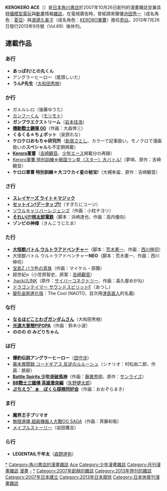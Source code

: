 '''KEROKERO ACE'''（{{lang-ja|ケロケロエース}}）是[[日本|日本]][[角川書店|角川書店]]於2007年10月26日創刊的漫畫雜誌並兼具[[特攝|特攝]][[模型|模型]][[電玩|電玩]]與[[動畫|動畫]]情報[[雜誌|雜誌]]，在電視廣告時，曾經請來聲優[[池田秀一|池田秀一]]（成名角色：[[夏亞|夏亞]]）與[[渡邊久美子|渡邊久美子]]（成名角色：[[KERORO軍曹|KERORO軍曹]]）擔任[[旁白|旁白]]。2013年7月26日發行2013年9月號（Vol.69）後休刊。

== 連載作品 ==
=== あ行 ===
*'''あっぱれ!との丸くん'''
*アングラーヒーロー（尾頭しいた）
*'''うんP先生'''（[[大和田秀樹|大和田秀樹]]）

=== か行 ===
*ガルルレロ（後藤ゆうた）
*[[カンフーくん|カンフーくん]]（[[モリモト|モリモト]]）
*'''ガンプラエクストリーム'''（[[岩本佳浩|岩本佳浩]]）
*'''[[機動戰士鋼彈_00|機動戰士鋼彈 00]] '''（作画：大森倖三）
*'''くるくる☆ちょボット'''（泉原れな）
*'''ケロケロおもちゃ研究所'''（[[新居さとし|新居さとし]]、カラーで記事扱い。モノクロで漫画扱いの'''スペシャル'''も不定期掲載）
*'''[[Keroro軍曹|Keroro軍曹]]'''（[[吉崎観音|吉崎観音]]、[[月刊少年エース|少年エース]]掲載分の再録）
*[[Keroro軍曹#ケロロ軍曹_特別訓練☆戦国ラン星大バトル!|Keroro軍曹 特別訓練☆戦国ラン星（スター）大バトル!]]（夢唄、原作：吉崎観音）
*'''ケロロ軍曹 特別訓練☆大コウカイ星の秘宝!'''（大槻朱留、原作：吉崎観音）

=== さ行 ===
*'''[[スレイヤーズ|スレイヤーズ ライト☆マジック]]'''
*'''[[データップSDガンダム|セットイン!データップ!!]]'''（すぎたにコージ）
*[[ソウルキャリバーレジェンズ|ソウルキャリバーレジェンズ]]（作画：小枕チヨリ）
*'''[[桃太郎電鉄シリーズ|それいけ!桃太郎電鉄]]'''（脚本：浜崎達也、作画：高内優向）
*'''ゾンビの神様'''（きんこうじたま）

=== た行 ===
*'''[[大怪獣バトルウルトラアドベンチャー|大怪獣バトル ウルトラアドベンチャー]]'''（脚本：[[荒木憲一|荒木憲一]]、作画：[[西川伸司|西川伸司]]）
*大怪獣バトル ウルトラアドベンチャー'''NEO'''（脚本：荒木憲一、作画：西川伸司）
*[[宝島Z|宝島Z バラ色の真珠]]（作画：マイケル・原腸）
*超世紀α（小笠原智史、原案：[[吉崎觀音|吉崎觀音]]）
*[[.hack|.hack//LINK]]（原作：[[サイバーコネクトツー|サイバーコネクトツー]]、作画：喜久屋めがね）
*[[ドラゴンテイマー|ドラゴンテイマー サウンドスピリットF]]（あつし）
*[[變形金剛進化版|變形金剛進化版]]：The Cool (NAOTO、目次用[[津島直人|津島直人]]的名義)

=== な行 ===
*'''[[機動戦士ガンダムさん|なるほどことわざガンダムさん]]'''（大和田秀樹）
*'''[[光速大冒險PIPOPA|光速大冒險PIPOPA]]'''（作画：鈴木小波）
*'''ののの の みどりちゃん'''

=== は行 ===
*'''爆釣伝説アングラーヒーロー'''（[[田守涉|田守涉]]）
*[[コードギアス_(漫画)#幕末異聞録_コードギアス_反逆のルルーシュ|幕末異聞録 コードギアス 反逆のルルーシュ]]（シナリオ：村松由二郎、作画：銃爺）
*'''[[Battle_Spirits_少年突破馬神|Battle Spirits 少年突破馬神]] '''（作画：[[藤異秀明|藤異秀明]]、原作：[[サンライズ_(アニメ制作会社)|サンライズ]]）
*'''[[BB戰士三國傳_英雄激突編|BB戰士三國傳 英雄激突編]] '''（[[矢野健太郎_(漫画家)|矢野健太郎]]）
*'''[[ぷちえう゛ぁ|ぷちえう゛ぁ　ぼくら探検同好会]]'''（作画：おおぞらまき）

=== ま行 ===
*'''魔界王子プリマオ'''
*[[無限邊疆_超級機器人大戰OG_SAGA|無限邊疆 超級機器人大戰OG SAGA]]（作画：斉藤和衛）
*[[メイプルストーリー|メイプルストーリー]]（岩田鷹吉）

=== ら行 ===
*'''LEGENTAIL千年太'''（[[日本の漫画家_ま行#森野達弥|森野達弥]]）

{{Keroro軍曹}}

{{DEFAULTSORT:Kerokero Ace}}
[[Category:KEROKERO_ACE|*]]
[[Category:角川書店的漫畫雜誌|Category:角川書店的漫畫雜誌]]
[[Category:日本漫畫雜誌|Ace]]
[[Category:少年漫畫雜誌|Category:少年漫畫雜誌]]
[[Category:月刊漫畫雜誌|Category:月刊漫畫雜誌]]
[[Category:Keroro軍曹|漫畫]]
[[Category:月刊Newtype|-]]
[[Category:GUNDAM_ACE|*]]
[[Category:2007年創辦的雜誌|Category:2007年創辦的雜誌]]
[[Category:2013年停刊的雜誌|Category:2013年停刊的雜誌]]
[[Category:2007年日本建立|Category:2007年日本建立]]
[[Category:2013年日本廢除|Category:2013年日本廢除]]
[[Category:日本休廢刊漫畫雜誌|Category:日本休廢刊漫畫雜誌]]